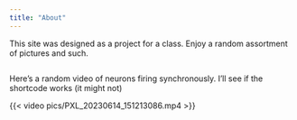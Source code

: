 ```yaml
---
title: "About"
---
```


This site was designed as a project for a class. Enjoy a random assortment of pictures and such.

```{}
```

Here's a random video of neurons firing synchronously. I'll see if the shortcode works (it might not)

{{< video pics/PXL_20230614_151213086.mp4 >}}
